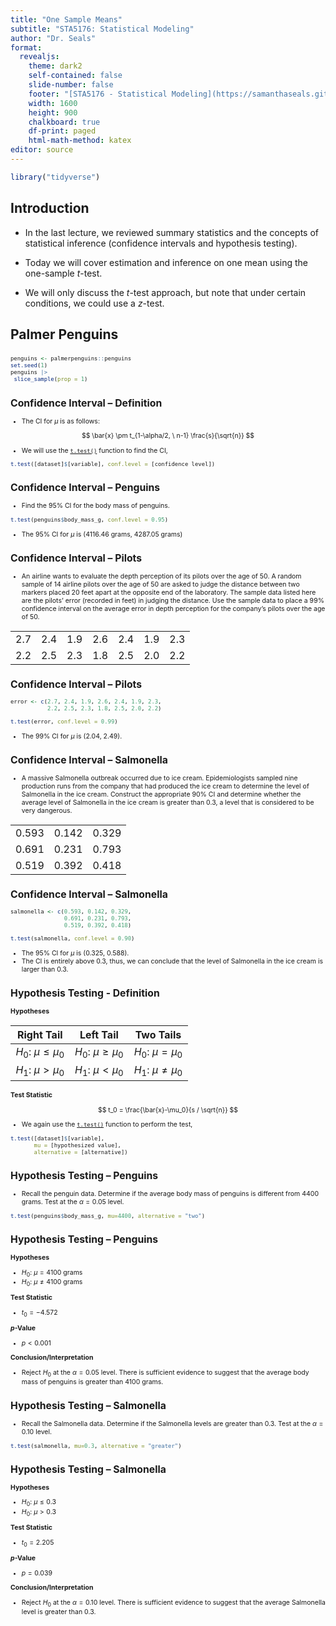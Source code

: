 ```yaml
---
title: "One Sample Means"
subtitle: "STA5176: Statistical Modeling"
author: "Dr. Seals"
format: 
  revealjs:
    theme: dark2
    self-contained: false
    slide-number: false
    footer: "[STA5176 - Statistical Modeling](https://samanthaseals.github.io/STA5176)"
    width: 1600
    height: 900
    chalkboard: true
    df-print: paged
    html-math-method: katex
editor: source
---
```


```r
library("tidyverse") 
```

## Introduction

-   In the last lecture, we reviewed summary statistics and the concepts of statistical inference (confidence intervals and hypothesis testing).

-   Today we will cover estimation and inference on one mean using the one-sample *t*-test.

-   We will only discuss the *t*-test approach, but note that under certain conditions, we could use a *z*-test.

## Palmer Penguins

<div style = "font-size: .75em; margin-top: 2em">

```r
penguins <- palmerpenguins::penguins
set.seed(1)
penguins |>
 slice_sample(prop = 1)
```

## Confidence Interval -- Definition

-   The CI for $\mu$ is as follows:

$$ \bar{x} \pm t_{1-\alpha/2, \ n-1} \frac{s}{\sqrt{n}} $$

-   We will use the [`t.test()`](https://www.rdocumentation.org/packages/stats/versions/3.6.2/topics/t.test) function to find the CI,

```r
t.test([dataset]$[variable], conf.level = [confidence level])
```

## Confidence Interval -- Penguins

-   Find the 95% CI for the body mass of penguins.

```r
t.test(penguins$body_mass_g, conf.level = 0.95)
```

-   The 95% CI for $\mu$ is (4116.46 grams, 4287.05 grams)

## Confidence Interval -- Pilots

-   An airline wants to evaluate the depth perception of its pilots over the age of 50. A random sample of 14 airline pilots over the age of 50 are asked to judge the distance between two markers placed 20 feet apart at the opposite end of the laboratory. The sample data listed here are the pilots' error (recorded in feet) in judging the distance. Use the sample data to place a 99% confidence interval on the average error in depth perception for the company's pilots over the age of 50.

|     |     |     |     |     |     |     |
|-----|-----|-----|-----|-----|-----|-----|
| 2.7 | 2.4 | 1.9 | 2.6 | 2.4 | 1.9 | 2.3 |
| 2.2 | 2.5 | 2.3 | 1.8 | 2.5 | 2.0 | 2.2 |

## Confidence Interval -- Pilots

```r
error <- c(2.7, 2.4, 1.9, 2.6, 2.4, 1.9, 2.3,
           2.2, 2.5, 2.3, 1.8, 2.5, 2.0, 2.2)

t.test(error, conf.level = 0.99)
```

-   The 99% CI for $\mu$ is (2.04, 2.49).

## Confidence Interval -- Salmonella

-   A massive Salmonella outbreak occurred due to ice cream. Epidemiologists sampled nine production runs from the company that had produced the ice cream to determine the level of Salmonella in the ice cream. Construct the appropriate 90% CI and determine whether the average level of Salmonella in the ice cream is greater than 0.3, a level that is considered to be very dangerous.

|       |       |       |
|-------|-------|-------|
| 0.593 | 0.142 | 0.329 |
| 0.691 | 0.231 | 0.793 |
| 0.519 | 0.392 | 0.418 |

## Confidence Interval -- Salmonella

```r
salmonella <- c(0.593, 0.142, 0.329, 
                0.691, 0.231, 0.793, 
                0.519, 0.392, 0.418)

t.test(salmonella, conf.level = 0.90)
```

-   The 95% CI for $\mu$ is (0.325, 0.588).
-   The CI is entirely above 0.3, thus, we can conclude that the level of Salmonella in the ice cream is larger than 0.3.

## Hypothesis Testing - Definition {.smaller}

**Hypotheses**

|       Right Tail       |       Left Tail        |       Two Tails        |
|:----------------------:|:----------------------:|:----------------------:|
| $H_0: \ \mu \le \mu_0$ | $H_0: \ \mu \ge \mu_0$ |  $H_0: \ \mu = \mu_0$  |
|  $H_1: \ \mu > \mu_0$  |  $H_1: \ \mu < \mu_0$  | $H_1: \ \mu \ne \mu_0$ |

**Test Statistic**

$$ t_0 = \frac{\bar{x}-\mu_0}{s / \sqrt{n}} $$

-   We again use the [`t.test()`](https://www.rdocumentation.org/packages/stats/versions/3.6.2/topics/t.test) function to perform the test,

```r
t.test([dataset]$[variable], 
       mu = [hypothesized value], 
       alternative = [alternative])
```

## Hypothesis Testing -- Penguins

-   Recall the penguin data. Determine if the average body mass of penguins is different from 4400 grams. Test at the $\alpha=0.05$ level.

```r
t.test(penguins$body_mass_g, mu=4400, alternative = "two")
```

## Hypothesis Testing -- Penguins 

**Hypotheses**

-   $H_0: \ \mu = 4100$ grams
-   $H_0: \ \mu \ne 4100$ grams

**Test Statistic**

-   $t_0 = -4.572$

***p*****-Value**

-   $p < 0.001$

**Conclusion/Interpretation**

-   Reject $H_0$ at the $\alpha=0.05$ level. There is sufficient evidence to suggest that the average body mass of penguins is greater than 4100 grams.

## Hypothesis Testing -- Salmonella

-   Recall the Salmonella data. Determine if the Salmonella levels are greater than 0.3. Test at the $\alpha=0.10$ level.

```r
t.test(salmonella, mu=0.3, alternative = "greater")
```

## Hypothesis Testing -- Salmonella

**Hypotheses**

-   $H_0: \ \mu \le 0.3$
-   $H_0: \ \mu > 0.3$

**Test Statistic**

-   $t_0 = 2.205$

***p*****-Value**

-   $p = 0.039$

**Conclusion/Interpretation**

-   Reject $H_0$ at the $\alpha=0.10$ level. There is sufficient evidence to suggest that the average Salmonella level is greater than 0.3.
